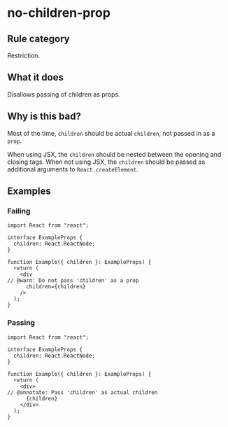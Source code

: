 # no-children-prop

## Rule category

Restriction.

## What it does

Disallows passing of children as props.

## Why is this bad?

Most of the time, `children` should be actual `children`, not passed in as a `prop`.

When using JSX, the `children` should be nested between the opening and closing tags. When not using JSX, the `children` should be passed as additional arguments to `React.createElement`.

## Examples

### Failing

```tsx twoslash
import React from "react";

interface ExampleProps {
  children: React.ReactNode;
}

function Example({ children }: ExampleProps) {
  return (
    <div
// @warn: Do not pass 'children' as a prop
      children={children}
    />
  );
}
```

### Passing

```tsx twoslash
import React from "react";

interface ExampleProps {
  children: React.ReactNode;
}

function Example({ children }: ExampleProps) {
  return (
    <div>
// @annotate: Pass 'children' as actual children
      {children}
    </div>
  );
}
```
